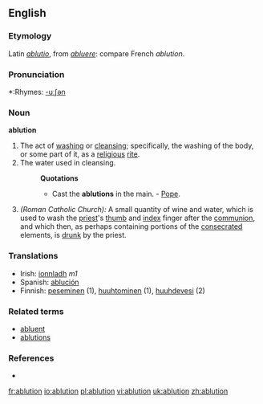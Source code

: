==English==

===Etymology===
Latin ''[[ablutio]]'', from ''[[abluere]]'': compare French ''ablution''.

===Pronunciation===
*:Rhymes: [[Rhymes:English:-uːʃən|-uːʃən]]

===Noun===
'''ablution'''

# The act of [[washing]] or [[cleansing]]; specifically, the washing of the body, or some part of it, as a [[religious]] [[rite]].
# The water used in cleansing.
#:'''Quotations'''
#:*Cast the '''ablutions''' in the main. - [[Pope]].
# ''(Roman Catholic Church):'' A small quantity of wine and water, which is used to wash the [[priest]]'s [[thumb]] and [[index]] finger after the [[communion]], and which then, as perhaps containing portions of the [[consecrated]] elements, is [[drunk]] by the priest.

===Translations===
*Irish: [[ionnladh]] ''m1''
*Spanish: [[ablución]]
*Finnish: [[peseminen]] (1), [[huuhtominen]] (1), [[huuhdevesi]] (2)

===Related terms===
* [[abluent]]
* [[ablutions]]

===References===
*{{R:1913}}

[[fr:ablution]]
[[io:ablution]]
[[pl:ablution]]
[[vi:ablution]]
[[uk:ablution]]
[[zh:ablution]]
